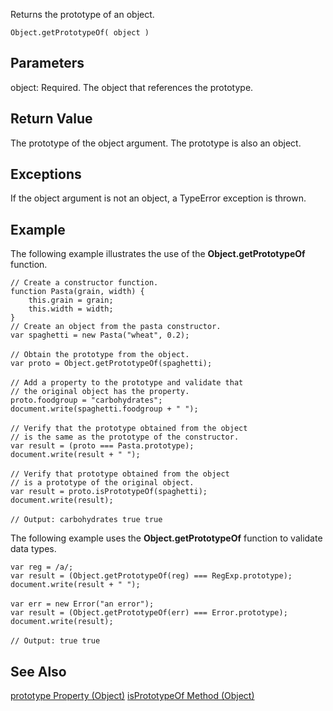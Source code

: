 Returns the prototype of an object.

 Object.getPrototypeOf( object )
==Parameters==
; object: Required. The object that references the prototype.

==Return Value==
The prototype of the object argument. The prototype is also an object.


==Exceptions==
If the object argument is not an object, a TypeError exception is thrown.


==Example==
The following example illustrates the use of the '''Object.getPrototypeOf''' function.

 // Create a constructor function.
 function Pasta(grain, width) {
     this.grain = grain;
     this.width = width;
 }
 // Create an object from the pasta constructor.
 var spaghetti = new Pasta("wheat", 0.2);
 
 // Obtain the prototype from the object.
 var proto = Object.getPrototypeOf(spaghetti);
 
 // Add a property to the prototype and validate that
 // the original object has the property.
 proto.foodgroup = "carbohydrates";
 document.write(spaghetti.foodgroup + " ");
 
 // Verify that the prototype obtained from the object
 // is the same as the prototype of the constructor.
 var result = (proto === Pasta.prototype);
 document.write(result + " ");
 
 // Verify that prototype obtained from the object
 // is a prototype of the original object.
 var result = proto.isPrototypeOf(spaghetti);
 document.write(result);
 
 // Output: carbohydrates true true
The following example uses the '''Object.getPrototypeOf''' function to validate data types.

 var reg = /a/;
 var result = (Object.getPrototypeOf(reg) === RegExp.prototype);
 document.write(result + " ");
 
 var err = new Error("an error");
 var result = (Object.getPrototypeOf(err) === Error.prototype);
 document.write(result);
 
 // Output: true true

==See Also==

              

              
[[javascript/Object/prototype|prototype Property (Object)]]
[[javascript/Object/isPrototypeOf|isPrototypeOf Method (Object)]]
